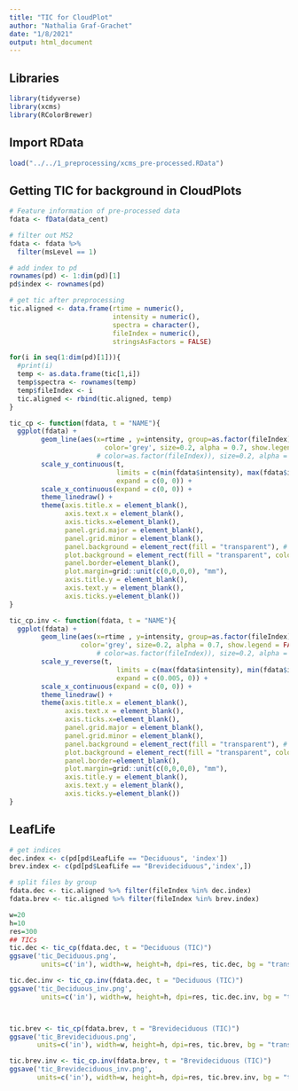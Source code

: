 ```yaml
---
title: "TIC for CloudPlot"
author: "Nathalia Graf-Grachet"
date: "1/8/2021"
output: html_document
---
```


## Libraries

```r
library(tidyverse)
library(xcms)
library(RColorBrewer)
```


## Import RData

```r
load("../../1_preprocessing/xcms_pre-processed.RData")
```


## Getting TIC for background in CloudPlots

```r
# Feature information of pre-processed data
fdata <- fData(data_cent)

# filter out MS2
fdata <- fdata %>% 
  filter(msLevel == 1)

# add index to pd
rownames(pd) <- 1:dim(pd)[1]
pd$index <- rownames(pd)

# get tic after preprocessing
tic.aligned <- data.frame(rtime = numeric(),
                          intensity = numeric(), 
                          spectra = character(), 
                          fileIndex = numeric(),
                          stringsAsFactors = FALSE) 

for(i in seq(1:dim(pd)[1])){
  #print(i)
  temp <- as.data.frame(tic[1,i])
  temp$spectra <- rownames(temp)
  temp$fileIndex <- i
  tic.aligned <- rbind(tic.aligned, temp)
}
```

```r
tic_cp <- function(fdata, t = "NAME"){
  ggplot(fdata) + 
        geom_line(aes(x=rtime , y=intensity, group=as.factor(fileIndex)),
                        color='grey', size=0.2, alpha = 0.7, show.legend = FALSE) +
                      # color=as.factor(fileIndex)), size=0.2, alpha = 0.5, show.legend = FALSE) +
        scale_y_continuous(t, 
                           limits = c(min(fdata$intensity), max(fdata$intensity)),
                           expand = c(0, 0)) +
        scale_x_continuous(expand = c(0, 0)) +
        theme_linedraw() + 
        theme(axis.title.x = element_blank(), 
              axis.text.x = element_blank(), 
              axis.ticks.x=element_blank(),
              panel.grid.major = element_blank(), 
              panel.grid.minor = element_blank(),
              panel.background = element_rect(fill = "transparent"), # bg of the panel
              plot.background = element_rect(fill = "transparent", color = NA),
              panel.border=element_blank(), 
              plot.margin=grid::unit(c(0,0,0,0), "mm"),
              axis.title.y = element_blank(), 
              axis.text.y = element_blank(), 
              axis.ticks.y=element_blank())
}

tic_cp.inv <- function(fdata, t = "NAME"){
  ggplot(fdata) + 
        geom_line(aes(x=rtime , y=intensity, group=as.factor(fileIndex)),
                  color='grey', size=0.2, alpha = 0.7, show.legend = FALSE) +
                      # color=as.factor(fileIndex)), size=0.2, alpha = 0.5, show.legend = FALSE) +
        scale_y_reverse(t, 
                           limits = c(max(fdata$intensity), min(fdata$intensity)),
                           expand = c(0.005, 0)) +
        scale_x_continuous(expand = c(0, 0)) +
        theme_linedraw() + 
        theme(axis.title.x = element_blank(), 
              axis.text.x = element_blank(), 
              axis.ticks.x=element_blank(),
              panel.grid.major = element_blank(), 
              panel.grid.minor = element_blank(),
              panel.background = element_rect(fill = "transparent"), # bg of the panel
              plot.background = element_rect(fill = "transparent", color = NA),
              panel.border=element_blank(), 
              plot.margin=grid::unit(c(0,0,0,0), "mm"),
              axis.title.y = element_blank(), 
              axis.text.y = element_blank(), 
              axis.ticks.y=element_blank())
}
```

## LeafLife

```r
# get indices
dec.index <- c(pd[pd$LeafLife == "Deciduous", 'index'])
brev.index <- c(pd[pd$LeafLife == "Brevideciduous",'index',])

# split files by group
fdata.dec <- tic.aligned %>% filter(fileIndex %in% dec.index)
fdata.brev <- tic.aligned %>% filter(fileIndex %in% brev.index)

w=20
h=10
res=300
## TICs
tic.dec <- tic_cp(fdata.dec, t = "Deciduous (TIC)")
ggsave('tic_Deciduous.png', 
        units=c('in'), width=w, height=h, dpi=res, tic.dec, bg = "transparent")

tic.dec.inv <- tic_cp.inv(fdata.dec, t = "Deciduous (TIC)")
ggsave('tic_Deciduous_inv.png', 
        units=c('in'), width=w, height=h, dpi=res, tic.dec.inv, bg = "transparent")



tic.brev <- tic_cp(fdata.brev, t = "Brevideciduous (TIC)")
ggsave('tic_Brevideciduous.png', 
       units=c('in'), width=w, height=h, dpi=res, tic.brev, bg = "transparent")

tic.brev.inv <- tic_cp.inv(fdata.brev, t = "Brevideciduous (TIC)")
ggsave('tic_Brevideciduous_inv.png', 
       units=c('in'), width=w, height=h, dpi=res, tic.brev.inv, bg = "transparent")
```

